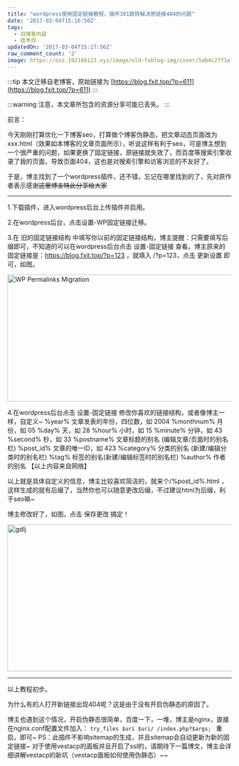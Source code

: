 ```yaml
---
title: "wordpress使用固定链接教程，插件301跳转解决原链接404的问题"
date: '2017-03-04T15:16:50Z'
tags:
  - 旧博客内容
  - 技术向
updatedOn: '2017-03-04T15:17:56Z'
raw_comment_count: '2'
image: https://oss.192168123.xyz/image/old-fxblog-img/cover/5ab4c27f1e7f76a891443af2f3041f98.jpg
---
```


:::tip
本文迁移自老博客，原始链接为 [https://blog.fxit.top/?p=611](https://blog.fxit.top/?p=611)
:::

:::warning
注意，本文章所包含的资源分享可能已丢失。
:::

前言：

今天刚刚打算优化一下博客seo，打算做个博客伪静态，把文章动态页面改为xxx.html（效果如本博客的文章页面所示），听说这样有利于seo，可是博主想到一个很严重的问题，如果更换了固定链接，原链接就失效了，而百度等搜索引擎收录了我的页面，导致页面404，这也是对搜索引擎和访客浏览的不友好了。

于是，博主找到了一个wordpress插件，还不错，忘记在哪里找到的了，先对原作者表示感谢~~这里博主特此分享给大家~~

<hr />

1.下载插件，进入wordpress后台上传插件并启用。

2.在wordpress后台，点击设置-WP固定链接迁移。

3.在 旧的固定链接结构 中填写你以前的固定链接结构，博主提醒：只需要填写后缀即可，不知道的可以在wordpress后台点击 设置-固定链接 查看。博主原来的固定链接是：https://blog.fxit.top/?p=123 ，就填入 /?p=123，点击 更新设置 即可，如图。

<img  src="https://oss.192168123.xyz/image/old-fxblog-img/3adaf7c8520a4e6798ce0d574436e7b6.png" alt="WP Permalinks Migration" width="672" height="285" />

4.在wordpress后台点击 设置-固定链接 修改你喜欢的链接结构，或者像博主一样，自定义~
%year% 文章发表的年份，四位数，如 2004
%monthnum% 月份，如 05
%day% 天，如 28
%hour% 小时，如 15
%minute% 分钟，如 43
%second% 秒，如 33
%postname% 文章标题的别名 (编辑文章/页面时的别名栏)
%post_id% 文章的唯一ID，如 423
%category% 分类的别名 (新建/编辑分类时的别名栏)
%tag% 标签的别名(新建/编辑标签时的别名栏)
%author% 作者的别名
【以上内容来自网络】

以上就是具体自定义的信息，博主比较喜欢简洁的，就来个/%post_id%.html ，这样生成的就有后缀了，当然你也可以随意更改后缀，不过建议html为后缀，利于seo嘛~

博主修改好了，如图，点击 保存更改 搞定！

<img  src="https://oss.192168123.xyz/image/old-fxblog-img/7980b5aa2c9c04130d00077616454468.png" alt="gdlj" width="946" height="330" />

<hr />

以上教程初步。

为什么有的人打开新链接出现404呢？这是由于没有开启伪静态的原因了。

博主也遇到这个情况，开启伪静态很简单，百度一下，一堆，博主是nginx，直接在nginx.conf配置文件加入：
`try_files $uri $uri/ /index.php?$args; `
重启，即可~
PS：此插件不影响sitemap的生成，并且sitemap会自动更新为新的固定链接~
对于使用vestacp的面板并且开启了ssl的，请期待下一篇博文，博主会详细讲解vestacp的新坑（vestacp面板如何使用伪静态）~~
